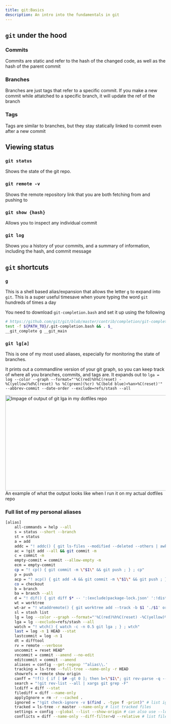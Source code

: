 ```yaml
---
title: git:Basics
description: An intro into the fundamentals in git
---
```



## `git` under the hood

### Commits

Commits are static and refer to the hash of the changed code, as well as the hash of the parent commit

### Branches

Branches are just tags that refer to a specific commit. If you make a new commit while attatched to a specific branch, it will update the ref of the branch

### Tags

Tags are similar to branches, but they stay statically linked to commit even after a new commit

## Viewing status

### `git status`

Shows the state of the git repo.

### `git remote -v`

Shows the remote repository link that you are both fetching from and pushing to

### `git show {hash}`

Allows you to inspect any individual commit

### `git log`

Shows you a history of your commits, and a summary of information, including the hash, and commit message

## `git` shortcuts

### `g`

This is a shell based alias/expansion that allows the letter `g` to expand into `git`. This is a super useful timesave when youre typing the word `git` hundreds of times a day

You need to download `git-completion.bash` and set it up using the following
```bash
# https://github.com/git/git/blob/master/contrib/completion/git-completion.bash
test -f ${PATH_TO}/.git-completion.bash && . $_
__git_complete g __git_main
```

### `git lg[a]`

This is one of my most used aliases, especially for monitoring the state of branches.

It prints out a commandline version of your git graph, so you can keep track of where all you branches, commits, and tags are. It expands out to
`lga = log --color --graph --format="'%C(red)%h%C(reset) -%C(yellow)%d%C(reset) %s %C(green)(%cr) %C(bold blue)<%an>%C(reset)'" --abbrev-commit --date-order --exclude=refs/stash --all`

<Image
    src={lga}
    alt="Impage of output of git lga in my dotfiles repo"
    width="1000"
    height="300"
/>
An example of what the output looks like when I run it on my actual dotfiles repo

### Full list of my personal aliases

```bash
[alias]
    all-commands = help --all
    s = status --short --branch
    st = status
    a = add
    addc = "! addc() { git ls-files --modified --deleted --others | awk '$0 ~ /.*(c|h|cpp)$/ {print}' | xargs -r git add ; } ; addc"
    ac = !git add --all && git commit -m
    c = commit -m
    empty-commit = commit --allow-empty -m
    ecm = empty-commit
    cp = "! cp() { git commit -m \"$1\" && git push ; } ; cp"
    p = push
    acp = "! acp() { git add -A && git commit -m \"$1\" && git push ; } ; acp"
    co = checkout
    b = branch
    ba = branch --all
    d = "! dif() { git diff $* -- ':(exclude)package-lock.json' ':!dist' ; } ; dif"
    wt = worktree
    wt-ar = "! wtaddremote() { git worktree add --track -b $1 './$1' origin/$1 ; } ; wtaddremote" # where $1 represents the branch name you want. Also, this branch will be made in the current directory, so you should run this while in OtherBranches/
    sl = stash list
    lg = log --color --graph --format="'%C(red)%h%C(reset) -%C(yellow)%d%C(reset) %s %C(green)(%cr) %C(bold blue)<%an>%C(reset)'" --abbrev-commit --date-order
    lga = lg --exclude=refs/stash --all
    watch = "! wtch() { watch -c -n 0.5 git lga ; } ; wtch"
    last = log -n 1 HEAD --stat
    lastcommit = log -n 1
    dt = difftool
    rv = remote --verbose
    uncommit = reset HEAD^
    recommit = commit --amend --no-edit
    editcommit = commit --amend
    aliases = config --get-regexp '^alias\\.'
    tracking = ls-tree --full-tree --name-only -r HEAD
    showrefs = remote show origin
    canff = "!f() { if [ $# -gt 0 ]; then b=\"$1\"; git rev-parse -q --verify \"$b^{commit}\" >/dev/null || { printf \"%s: not a valid commit specifier\n\" \"$b\"; return 1; } else b=$(git rev-parse --symbolic-full-name --abbrev-ref @{u}) || return $?; fi; if git merge-base --is-ancestor HEAD \"$b\"; then echo \"merge with $b can fast-forward\"; else echo \"merge with $b cannot fast-forward\"; fi; }; f" # can fast-forward
    search = "!git rev-list --all | xargs git grep -F"
    lcdiff = diff --stat
    filediff = diff --name-only
    applyIgnore = rm -r --cached .
    ignored = "!git check-ignore -v $(find . -type f -print)" # list ignored files
    tracked = ls-tree -r master --name-only # list tracked files
    settings = config --global --list --show-origin # can also use --local and --system
    conflicts = diff --name-only --diff-filter=U --relative # list files with (unresolved?) conflicts
```
